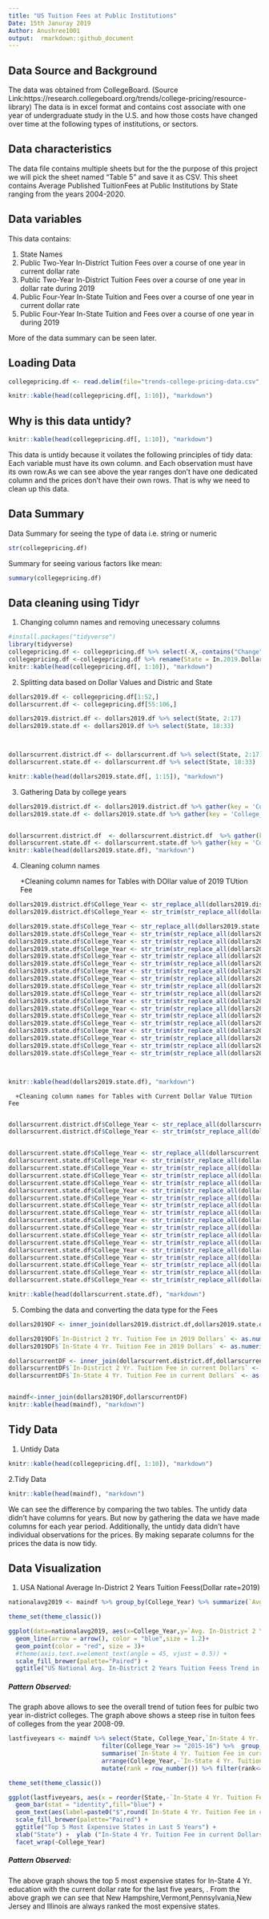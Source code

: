 ```yaml
---
title: "US Tuition Fees at Public Institutions"
Date: 15th Januray 2019
Author: Anushree1001
output:  rmarkdown::github_document
---
```

## Data Source and Background

The data was obtained from CollegeBoard. (Source Link:https://research.collegeboard.org/trends/college-pricing/resource-library)
The data is in excel format and contains cost associate with one year of undergraduate study in the U.S. and how those costs have changed over time at the following types of institutions, or sectors. 

## Data  characteristics

The data file contains multiple sheets but for the the purpose of this project we will pick the sheet named "Table 5" and save it as CSV.
This sheet contains Average Published TuitionFees at Public Institutions by State ranging from the years 2004-2020. 

## Data  variables

This data contains:

1. State Names
2. Public Two-Year In-District Tuition Fees over a course of one year in current dollar rate
3. Public Two-Year In-District Tuition Fees over a course of one year in dollar rate during 2019
4. Public Four-Year In-State Tuition and Fees over a course of one year in current dollar rate
5. Public Four-Year In-State Tuition and Fees over a course of one year in during 2019

More of the data summary can be seen later.
    
    
## Loading Data

```r
collegepricing.df <- read.delim(file="trends-college-pricing-data.csv",header = TRUE, stringsAsFactors = FALSE, sep = ",",skip =2)

knitr::kable(head(collegepricing.df[, 1:10]), "markdown")
```

## Why is this data untidy?



```r

knitr::kable(head(collegepricing.df[, 1:10]), "markdown")
```

This data is untidy because it voilates the following principles of tidy data: Each variable must have its own column.
and Each observation must have its own row.As we can see above the year ranges don't have one dedicated column and the prices don't have their own rows. That is why we need to clean up this data.


## Data Summary

Data Summary for seeing the type of data i.e. string or numeric

```r
str(collegepricing.df)
```


 Summary for seeing various factors like mean:

```r
summary(collegepricing.df)
```





## Data cleaning using Tidyr 

1. Changing column names and removing unecessary columns

```r
#install.packages("tidyverse")
library(tidyverse)
collegepricing.df <- collegepricing.df %>% select(-X,-contains("Change"))
collegepricing.df <-collegepricing.df %>% rename(State = In.2019.Dollars)
knitr::kable(head(collegepricing.df[, 1:10]), "markdown")


```

2. Splitting data based on Dollar Values and Distric and State

```r
dollars2019.df <- collegepricing.df[1:52,]
dollarscurrent.df <- collegepricing.df[55:106,]

dollars2019.district.df <- dollars2019.df %>% select(State, 2:17)
dollars2019.state.df <- dollars2019.df %>% select(State, 18:33)



dollarscurrent.district.df <- dollarscurrent.df %>% select(State, 2:17)
dollarscurrent.state.df <- dollarscurrent.df %>% select(State, 18:33)

knitr::kable(head(dollars2019.state.df[, 1:15]), "markdown")

```


3. Gathering Data by college years 

```r
dollars2019.district.df <- dollars2019.district.df %>% gather(key = 'College_Year', value = "In-District 2 Yr. Tuition Fee in 2019 Dollars",-State)
dollars2019.state.df <- dollars2019.state.df %>% gather(key = 'College_Year', value = "In-State 4 Yr. Tuition Fee in 2019 Dollars", -State)


dollarscurrent.district.df  <- dollarscurrent.district.df  %>% gather(key = 'College_Year', value = "In-District 2 Yr. Tuition Fee in current Dollars",-State)
dollarscurrent.state.df <- dollarscurrent.state.df %>% gather(key = 'College_Year', value = "In-State 4 Yr. Tuition Fee in current Dollars", -State)
knitr::kable(head(dollars2019.state.df), "markdown")

```

4. Cleaning column names 

    +Cleaning column names for Tables with DOllar value of 2019 TUtion Fee

```r
dollars2019.district.df$College_Year <- str_replace_all(dollars2019.district.df$College_Year,"X","")
dollars2019.district.df$College_Year <- str_trim(str_replace_all(dollars2019.district.df$College_Year,"\\.","-"))

dollars2019.state.df$College_Year <- str_replace_all(dollars2019.state.df$College_Year,"X","")
dollars2019.state.df$College_Year <- str_trim(str_replace_all(dollars2019.state.df$College_Year,"\\.","-"))
dollars2019.state.df$College_Year <- str_trim(str_replace_all(dollars2019.state.df$College_Year,"-05-1","-05"))
dollars2019.state.df$College_Year <- str_trim(str_replace_all(dollars2019.state.df$College_Year,"-06-1","-06"))
dollars2019.state.df$College_Year <- str_trim(str_replace_all(dollars2019.state.df$College_Year,"-07-1","-07"))
dollars2019.state.df$College_Year <- str_trim(str_replace_all(dollars2019.state.df$College_Year,"-08-1","-08"))
dollars2019.state.df$College_Year <- str_trim(str_replace_all(dollars2019.state.df$College_Year,"-09-1","-09"))
dollars2019.state.df$College_Year <- str_trim(str_replace_all(dollars2019.state.df$College_Year,"-10-1","-10"))
dollars2019.state.df$College_Year <- str_trim(str_replace_all(dollars2019.state.df$College_Year,"-11-1","-11"))
dollars2019.state.df$College_Year <- str_trim(str_replace_all(dollars2019.state.df$College_Year,"-12-1","-12"))
dollars2019.state.df$College_Year <- str_trim(str_replace_all(dollars2019.state.df$College_Year,"-13-1","-13"))
dollars2019.state.df$College_Year <- str_trim(str_replace_all(dollars2019.state.df$College_Year,"-14-1","-14"))
dollars2019.state.df$College_Year <- str_trim(str_replace_all(dollars2019.state.df$College_Year,"-15-1","-15"))
dollars2019.state.df$College_Year <- str_trim(str_replace_all(dollars2019.state.df$College_Year,"-16-1","-16"))
dollars2019.state.df$College_Year <- str_trim(str_replace_all(dollars2019.state.df$College_Year,"-17-1","-17"))
dollars2019.state.df$College_Year <- str_trim(str_replace_all(dollars2019.state.df$College_Year,"-18-1","-18"))
dollars2019.state.df$College_Year <- str_trim(str_replace_all(dollars2019.state.df$College_Year,"-19-1","-19"))
dollars2019.state.df$College_Year <- str_trim(str_replace_all(dollars2019.state.df$College_Year,"-20-1","-20"))



knitr::kable(head(dollars2019.state.df), "markdown")
```


      +Cleaning column names for Tables with Current Dollar Value TUtion Fee
      
```r
dollarscurrent.district.df$College_Year <- str_replace_all(dollarscurrent.district.df$College_Year,"X","")
dollarscurrent.district.df$College_Year <- str_trim(str_replace_all(dollarscurrent.district.df$College_Year,"\\.","-"))


dollarscurrent.state.df$College_Year <- str_replace_all(dollarscurrent.state.df$College_Year,"X","")
dollarscurrent.state.df$College_Year <- str_trim(str_replace_all(dollarscurrent.state.df$College_Year,"\\.","-"))
dollarscurrent.state.df$College_Year <- str_trim(str_replace_all(dollarscurrent.state.df$College_Year,"-05-1","-05"))
dollarscurrent.state.df$College_Year <- str_trim(str_replace_all(dollarscurrent.state.df$College_Year,"-06-1","-06"))
dollarscurrent.state.df$College_Year <- str_trim(str_replace_all(dollarscurrent.state.df$College_Year,"-07-1","-07"))
dollarscurrent.state.df$College_Year <- str_trim(str_replace_all(dollarscurrent.state.df$College_Year,"-08-1","-08"))
dollarscurrent.state.df$College_Year <- str_trim(str_replace_all(dollarscurrent.state.df$College_Year,"-09-1","-09"))
dollarscurrent.state.df$College_Year <- str_trim(str_replace_all(dollarscurrent.state.df$College_Year,"-10-1","-10"))
dollarscurrent.state.df$College_Year <- str_trim(str_replace_all(dollarscurrent.state.df$College_Year,"-11-1","-11"))
dollarscurrent.state.df$College_Year <- str_trim(str_replace_all(dollarscurrent.state.df$College_Year,"-12-1","-12"))
dollarscurrent.state.df$College_Year <- str_trim(str_replace_all(dollarscurrent.state.df$College_Year,"-13-1","-13"))
dollarscurrent.state.df$College_Year <- str_trim(str_replace_all(dollarscurrent.state.df$College_Year,"-14-1","-14"))
dollarscurrent.state.df$College_Year <- str_trim(str_replace_all(dollarscurrent.state.df$College_Year,"-15-1","-15"))
dollarscurrent.state.df$College_Year <- str_trim(str_replace_all(dollarscurrent.state.df$College_Year,"-16-1","-16"))
dollarscurrent.state.df$College_Year <- str_trim(str_replace_all(dollarscurrent.state.df$College_Year,"-17-1","-17"))
dollarscurrent.state.df$College_Year <- str_trim(str_replace_all(dollarscurrent.state.df$College_Year,"-18-1","-18"))
dollarscurrent.state.df$College_Year <- str_trim(str_replace_all(dollarscurrent.state.df$College_Year,"-19-1","-19"))
dollarscurrent.state.df$College_Year <- str_trim(str_replace_all(dollarscurrent.state.df$College_Year,"-20-1","-20"))

knitr::kable(head(dollarscurrent.state.df), "markdown")
```


5. Combing  the data and converting the data type for the Fees

```r
dollars2019DF <- inner_join(dollars2019.district.df,dollars2019.state.df)

dollars2019DF$`In-District 2 Yr. Tuition Fee in 2019 Dollars` <- as.numeric(str_trim(str_replace_all(str_replace_all(dollars2019DF$`In-District 2 Yr. Tuition Fee in 2019 Dollars`,"N/A","$0"),"\\$|,","")))
dollars2019DF$`In-State 4 Yr. Tuition Fee in 2019 Dollars` <- as.numeric(str_trim(str_replace_all(str_replace_all(dollars2019DF$`In-State 4 Yr. Tuition Fee in 2019 Dollars`,"N/A","$0"),"\\$|,","")))

dollarscurrentDF <- inner_join(dollarscurrent.district.df,dollarscurrent.state.df)
dollarscurrentDF$`In-District 2 Yr. Tuition Fee in current Dollars` <- as.numeric(str_trim(str_replace_all(str_replace_all(dollarscurrentDF$`In-District 2 Yr. Tuition Fee in current Dollars`,"N/A","$0"),"\\$|,","")))
dollarscurrentDF$`In-State 4 Yr. Tuition Fee in current Dollars` <- as.numeric(str_trim(str_replace_all(str_replace_all(dollarscurrentDF$`In-State 4 Yr. Tuition Fee in current Dollars`,"N/A","$0"),"\\$|,","")))


maindf<-inner_join(dollars2019DF,dollarscurrentDF)
knitr::kable(head(maindf), "markdown")
```


## Tidy Data

1. Untidy Data
```r
knitr::kable(head(collegepricing.df[, 1:10]), "markdown")
```

2.Tidy Data
```r
knitr::kable(head(maindf), "markdown")
```


We can see the difference by comparing the two tables. The untidy data didn't have columns for years. But now by gathering the data we have made columns for each year period. Additionally, the untidy data didn't have individual observations for the prices. By making separate columns for the prices the data is now tidy. 


## Data Visualization

1. USA National Average In-District 2 Years Tuition Feess(Dollar rate=2019)

```r
nationalavg2019 <- maindf %>% group_by(College_Year) %>% summarize(`Avg. In-District 2 Yr. Tuition Fee in 2019 Dollars` = mean(`In-District 2 Yr. Tuition Fee in 2019 Dollars`),`Avg. In-State 4 Yr. Tuition Fee in 2019 Dollars` = mean(`In-State 4 Yr. Tuition Fee in 2019 Dollars`))

theme_set(theme_classic())

ggplot(data=nationalavg2019, aes(x=College_Year,y=`Avg. In-District 2 Yr. Tuition Fee in 2019 Dollars`, group=1)) +
  geom_line(arrow = arrow(), color = "blue",size = 1.2)+
  geom_point(color = "red", size = 3)+
  #theme(axis.text.x=element_text(angle = 45, vjust = 0.5)) +
  scale_fill_brewer(palette="Paired") + 
  ggtitle("US National Avg. In-District 2 Years Tuition Feess Trend in 2019 Dollars") 


```


##### Pattern Observed:

The graph above allows to see the overall trend of tution fees for pulbic two year in-district colleges. The graph above shows a steep rise in  tuiton fees of colleges from the year 2008-09. 



```r
lastfiveyears <- maindf %>% select(State, College_Year,`In-State 4 Yr. Tuition Fee in current Dollars`) %>%
                          filter(College_Year >= "2015-16") %>%  group_by(College_Year,State) %>% 
                          summarise(`In-State 4 Yr. Tuition Fee in current Dollars`= sum(`In-State 4 Yr. Tuition Fee in current Dollars`)) %>% 
                          arrange(College_Year,-`In-State 4 Yr. Tuition Fee in current Dollars`) %>% 
                          mutate(rank = row_number()) %>% filter(rank<=5)

theme_set(theme_classic())

ggplot(lastfiveyears, aes(x = reorder(State,-`In-State 4 Yr. Tuition Fee in current Dollars`), y = `In-State 4 Yr. Tuition Fee in current Dollars`)) + 
  geom_bar(stat = "identity",fill="blue") + 
  geom_text(aes(label=paste0("$",round(`In-State 4 Yr. Tuition Fee in current Dollars`,0))), vjust=-0.5, color="black", position = position_dodge(0.9), size=3.5) +
  scale_fill_brewer(palette="Paired") + 
  ggtitle("Top 5 Most Expensive States in Last 5 Years") +
  xlab("State") +  ylab ("In-State 4 Yr. Tuition Fee in current Dollars") +
  facet_wrap(~College_Year)


```



##### Pattern Observed: 

The above graph shows the top 5 most expensive states for  In-State 4 Yr. education with the current dollar rate for the last five years, .
From the above graph we can see that New Hampshire,Vermont,Pennsylvania,New Jersey and Illinois are always ranked the most expensive states.







